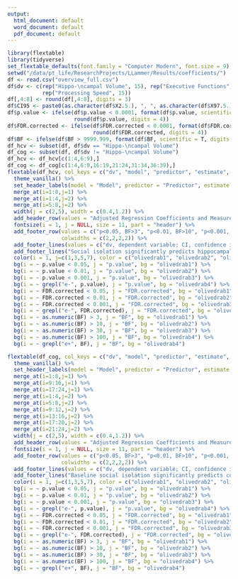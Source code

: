 ```yaml
---
output:
  html_document: default
  word_document: default
  pdf_document: default
---
```



```r
library(flextable)
library(tidyverse)
set_flextable_defaults(font.family = "Computer Modern", font.size = 9)
setwd("/data/pt_life/ResearchProjects/LLammer/Results/coefficients/")
df <- read.csv("overview_full.csv")
df$dv <- c(rep("Hippo-\ncampal Volume", 15), rep("Executive Functions", 15), rep("Memory", 15), 
           rep("Processing Speed", 15))
df[,4:8] <- round(df[,4:8], digits = 3)
df$CI95 <- paste0(as.character(df$X2.5.), ", ", as.character(df$X97.5.))
df$p.value <- ifelse(df$p.value < 0.0001, format(df$p.value, scientific = T, digits = 2), 
                     round(df$p.value, digits = 4))
df$FDR.corrected <- ifelse(df$FDR.corrected < 0.0001, format(df$FDR.corrected, scientific = T, digits = 2), 
                           round(df$FDR.corrected, digits = 4))
df$BF <- ifelse(df$BF > 9999.999, format(df$BF, scientific = T, digits = 2), round(df$BF, digits = 3))
df_hcv <- subset(df, df$dv == "Hippo-\ncampal Volume")
df_cog <- subset(df, df$dv != "Hippo-\ncampal Volume")
df_hcv <- df_hcv[c(1:4,6:9),]
df_cog <- df_cog[c(1:4,6:9,16:19,21:24,31:34,36:39),]
flextable(df_hcv, col_keys = c("dv", "model", "predictor", "estimate", "CI95", "p.value", "FDR.corrected", "BF")) %>%
  theme_vanilla() %>%
  set_header_labels(model = "Model", predictor = "Predictor", estimate = "Estimate", p.value = "p-value", FDR.corrected = "FDR", CI95 = "95% CI") %>%
  merge_at(i=1:8,j=1) %>% 
  merge_at(i=1:4,j=2) %>% 
  merge_at(i=5:8,j=2) %>% 
  width(j = c(2,5), width = c(0.4,1.2)) %>%
  add_header_row(values = "Adjusted Regression Coefficients and Measures of Significance", colwidths = 8) %>%
  fontsize(i = 1, j = NULL, size = 11, part = "header") %>%
  add_footer_row(values = c("p<0.05, BF>3", "p<0.01, BF>10", "p<0.001, BF>30", "p<0.0001, BF>100"),
                 colwidths = c(2,2,2,2)) %>%
  add_footer_lines(values = c("dv, dependent variable; CI, confidence interval; FDR, p-values after FDR-correction; BF, Bayes Factor in favour of alternative hypothesis; LSNS_base, baseline Lubben Social Network Score; LSNS_change, change in Lubben Social Network Score; CESD, Center for Epidemiological Studies-Depression", "full model1: dv~LSNS_base+LSNS_change+age_base+age_change+gender", "full model2: model1 + hypertension+diabetes+education+BMI+CESD" )) %>%
  add_footer_lines("Social isolation significantly predicts hippocampal volume after multiplicity control. Bayes Factors provide strong evidence in favour of the alternative hypotheses for baseline social isolation and anecdotal to moderate evidence for change in social isolation. The effect size of one point on the  LSNS is equivalent to a baseline age difference of around two and a half months.") %>%
  color(i = 1, j=c(1,3,5,7), color = c("olivedrab1", "olivedrab2", "olivedrab3", "olivedrab4"), part = "footer") %>%
  bg(i = ~ p.value < 0.05, j = "p.value", bg = "olivedrab1") %>%
  bg(i = ~ p.value < 0.01, j = "p.value", bg = "olivedrab2") %>%
  bg(i = ~ p.value < 0.001, j = "p.value", bg = "olivedrab3") %>%
  bg(i = ~ grepl("e-", p.value), j = "p.value", bg = "olivedrab4") %>%
  bg(i = ~ FDR.corrected < 0.05, j = "FDR.corrected", bg = "olivedrab1") %>%
  bg(i = ~ FDR.corrected < 0.01, j = "FDR.corrected", bg = "olivedrab2") %>%
  bg(i = ~ FDR.corrected < 0.001, j = "FDR.corrected", bg = "olivedrab3") %>%
  bg(i = ~ grepl("e-", FDR.corrected), j = "FDR.corrected", bg = "olivedrab4") %>%
  bg(i = ~ as.numeric(BF) > 3, j = "BF", bg = "olivedrab1") %>%
  bg(i = ~ as.numeric(BF) > 10, j = "BF", bg = "olivedrab2") %>%
  bg(i = ~ as.numeric(BF) > 30, j = "BF", bg = "olivedrab3") %>%
  bg(i = ~ as.numeric(BF) > 100, j = "BF", bg = "olivedrab4") %>%
  bg(i = ~ grepl("e+", BF), j = "BF", bg = "olivedrab4")

flextable(df_cog, col_keys = c("dv", "model", "predictor", "estimate", "CI95", "p.value", "FDR.corrected", "BF")) %>%
  theme_vanilla() %>%
  set_header_labels(model = "Model", predictor = "Predictor", estimate = "Estimate", p.value = "p-value", FDR.corrected = "FDR", CI95 = "95% CI") %>%
  merge_at(i=1:8,j=1) %>%
  merge_at(i=9:16,j=1) %>%
  merge_at(i=17:24,j=1) %>%
  merge_at(i=1:4,j=2) %>% 
  merge_at(i=5:8,j=2) %>%
  merge_at(i=9:12,j=2) %>% 
  merge_at(i=13:16,j=2) %>%
  merge_at(i=17:20,j=2) %>% 
  merge_at(i=21:24,j=2) %>%
  width(j = c(2,5), width = c(0.4,1.2)) %>%
  add_header_row(values = "Adjusted Regression Coefficients and Measures of Significance", colwidths = 8) %>%
  fontsize(i = 1, j = NULL, size = 11, part = "header") %>%
  add_footer_row(values = c("p<0.05, BF>3", "p<0.01, BF>10", "p<0.001, BF>30", "p<0.0001, BF>100"),
                 colwidths = c(2,2,2,2)) %>%
  add_footer_lines(values = c("dv, dependent variable; CI, confidence interval; FDR, p-values after FDR-correction; BF, Bayes Factor in favour of alternative hypothesis; LSNS_base, baseline Lubben Social Network Score; LSNS_change, change in Lubben Social Network Score; CESD, Center for Epidemiological Studies-Depression", "full model1: dv~LSNS_base+LSNS_change+age_base+age_change+gender", "full model2: model1 + hypertension+diabetes+education+BMI+CESD" )) %>%
  add_footer_lines("Baseline social isolation significantly predicts cognitive functions after FDR-correction and BFs provide very strong to decisive evidence in favour of the alternative hypotheses. Only for model 2 of memory evidence is weak. No association of change in social isolation with executive functions is detected and evidence for associations with memory and processing speed are limited.") %>%
  color(i = 1, j=c(1,3,5,7), color = c("olivedrab1", "olivedrab2", "olivedrab3", "olivedrab4"), part = "footer") %>%
  bg(i = ~ p.value < 0.05, j = "p.value", bg = "olivedrab1") %>%
  bg(i = ~ p.value < 0.01, j = "p.value", bg = "olivedrab2") %>%
  bg(i = ~ p.value < 0.001, j = "p.value", bg = "olivedrab3") %>%
  bg(i = ~ grepl("e-", p.value), j = "p.value", bg = "olivedrab4") %>%
  bg(i = ~ FDR.corrected < 0.05, j = "FDR.corrected", bg = "olivedrab1") %>%
  bg(i = ~ FDR.corrected < 0.01, j = "FDR.corrected", bg = "olivedrab2") %>%
  bg(i = ~ FDR.corrected < 0.001, j = "FDR.corrected", bg = "olivedrab3") %>%
  bg(i = ~ grepl("e-", FDR.corrected), j = "FDR.corrected", bg = "olivedrab4") %>%
  bg(i = ~ as.numeric(BF) > 3, j = "BF", bg = "olivedrab1") %>%
  bg(i = ~ as.numeric(BF) > 10, j = "BF", bg = "olivedrab2") %>%
  bg(i = ~ as.numeric(BF) > 30, j = "BF", bg = "olivedrab3") %>%
  bg(i = ~ as.numeric(BF) > 100, j = "BF", bg = "olivedrab4") %>%
  bg(i = ~ grepl("e+", BF), j = "BF", bg = "olivedrab4")

```

